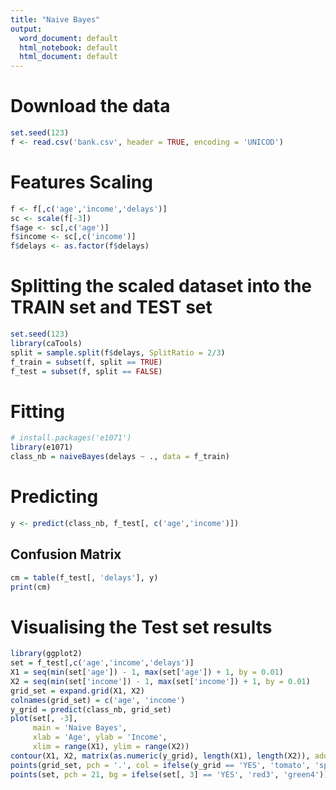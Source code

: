 ---
title: "Naive Bayes"
output:
  word_document: default
  html_notebook: default
  html_document: default
---

# Download the data
```{r}
set.seed(123)
f <- read.csv('bank.csv', header = TRUE, encoding = 'UNICOD')
```

# Features Scaling
```{r}
f <- f[,c('age','income','delays')]
sc <- scale(f[-3])
f$age <- sc[,c('age')]
f$income <- sc[,c('income')]
f$delays <- as.factor(f$delays)
```

# Splitting the scaled dataset into the TRAIN set and TEST set
```{r}
set.seed(123)
library(caTools)
split = sample.split(f$delays, SplitRatio = 2/3)
f_train = subset(f, split == TRUE)
f_test = subset(f, split == FALSE)
```

# Fitting 
```{r}
# install.packages('e1071')
library(e1071)
class_nb = naiveBayes(delays ~ ., data = f_train)
```

# Predicting
```{r}
y <- predict(class_nb, f_test[, c('age','income')])
```

## Confusion Matrix
```{r}
cm = table(f_test[, 'delays'], y)
print(cm)
```

# Visualising the Test set results
```{r}
library(ggplot2)
set = f_test[,c('age','income','delays')]
X1 = seq(min(set['age']) - 1, max(set['age']) + 1, by = 0.01)
X2 = seq(min(set['income']) - 1, max(set['income']) + 1, by = 0.01)
grid_set = expand.grid(X1, X2)
colnames(grid_set) = c('age', 'income')
y_grid = predict(class_nb, grid_set)
plot(set[, -3],
     main = 'Naive Bayes',
     xlab = 'Age', ylab = 'Income',
     xlim = range(X1), ylim = range(X2))
contour(X1, X2, matrix(as.numeric(y_grid), length(X1), length(X2)), add = TRUE)
points(grid_set, pch = '.', col = ifelse(y_grid == 'YES', 'tomato', 'springgreen3'))
points(set, pch = 21, bg = ifelse(set[, 3] == 'YES', 'red3', 'green4'))
```
